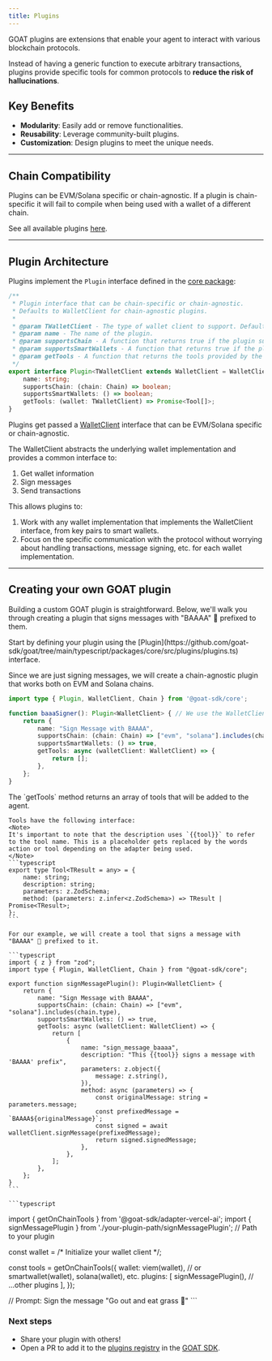 ```yaml
---
title: Plugins
---
```


GOAT plugins are extensions that enable your agent to interact with various blockchain protocols. 

Instead of having a generic function to execute arbitrary transactions, plugins provide specific tools for common protocols to **reduce the risk of hallucinations**.

## Key Benefits
- **Modularity**: Easily add or remove functionalities.
- **Reusability**: Leverage community-built plugins.
- **Customization**: Design plugins to meet the unique needs.

----

## Chain Compatibility
Plugins can be EVM/Solana specific or chain-agnostic. If a plugin is chain-specific it will fail to compile when being used with a wallet of a different chain.

See all available plugins [here](/chains-wallets-plugins#plugins).

----

## Plugin Architecture
Plugins implement the `Plugin` interface defined in the [core package](https://github.com/goat-sdk/goat/tree/main/typescript/packages/core/src/plugins/plugins.ts):

```typescript
/**
 * Plugin interface that can be chain-specific or chain-agnostic.
 * Defaults to WalletClient for chain-agnostic plugins.
 *
 * @param TWalletClient - The type of wallet client to support. Defaults to WalletClient for chain-agnostic plugins.
 * @param name - The name of the plugin.
 * @param supportsChain - A function that returns true if the plugin supports the given chain.
 * @param supportsSmartWallets - A function that returns true if the plugin supports smart wallets.
 * @param getTools - A function that returns the tools provided by the plugin.
 */
export interface Plugin<TWalletClient extends WalletClient = WalletClient> {
    name: string;
    supportsChain: (chain: Chain) => boolean;
    supportsSmartWallets: () => boolean;
    getTools: (wallet: TWalletClient) => Promise<Tool[]>;
}

```

Plugins get passed a [WalletClient](https://github.com/goat-sdk/goat/tree/main/typescript/packages/core/src/wallets/core.ts) interface that can be EVM/Solana specific or chain-agnostic.

The WalletClient abstracts the underlying wallet implementation and provides a common interface to:
1. Get wallet information
2. Sign messages
3. Send transactions

This allows plugins to:
1. Work with any wallet implementation that implements the WalletClient interface, from key pairs to smart wallets.
2. Focus on the specific communication with the protocol without worrying about handling transactions, message signing, etc. for each wallet implementation.

----

## Creating your own GOAT plugin
Building a custom GOAT plugin is straightforward. Below, we'll walk you through creating a plugin that signs messages with "BAAAA" 🐐 prefixed to them.

<Steps>
  <Step title="Define the plugin interface">
  Start by defining your plugin using the [Plugin](https://github.com/goat-sdk/goat/tree/main/typescript/packages/core/src/plugins/plugins.ts) interface.

  Since we are just signing messages, we will create a chain-agnostic plugin that works both on EVM and Solana chains.

```typescript
import type { Plugin, WalletClient, Chain } from '@goat-sdk/core';

function baaaSigner(): Plugin<WalletClient> { // We use the WalletClient interface for chain-agnostic plugins
    return {
        name: "Sign Message with BAAAA",
        supportsChain: (chain: Chain) => ["evm", "solana"].includes(chain.type),
        supportsSmartWallets: () => true,
        getTools: async (walletClient: WalletClient) => {
            return [];
        },
    };
}
```
  </Step>
  <Step title="Add tools to the plugin">
    The `getTools` method returns an array of tools that will be added to the agent.

    Tools have the following interface:
    <Note>
    It's important to note that the description uses `{{tool}}` to refer to the tool name. This is a placeholder gets replaced by the words action or tool depending on the adapter being used.
    </Note>
    ```typescript
    export type Tool<TResult = any> = {
        name: string;
        description: string;
        parameters: z.ZodSchema;
        method: (parameters: z.infer<z.ZodSchema>) => TResult | Promise<TResult>;
    };
    ```

    For our example, we will create a tool that signs a message with "BAAAA" 🐐 prefixed to it.

    ```typescript
    import { z } from "zod";
    import type { Plugin, WalletClient, Chain } from "@goat-sdk/core";

    export function signMessagePlugin(): Plugin<WalletClient> {
        return {
            name: "Sign Message with BAAAA",
            supportsChain: (chain: Chain) => ["evm", "solana"].includes(chain.type),
            supportsSmartWallets: () => true,
            getTools: async (walletClient: WalletClient) => {
                return [
                    {
                        name: "sign_message_baaaa",
                        description: "This {{tool}} signs a message with 'BAAAA' prefix",
                        parameters: z.object({
                            message: z.string(),
                        }),
                        method: async (parameters) => {
                            const originalMessage: string = parameters.message;
                            const prefixedMessage = `BAAAA${originalMessage}`;
                            const signed = await walletClient.signMessage(prefixedMessage);
                            return signed.signedMessage;
                        },
                    },
                ];
            },
        };
    }
    ```
  </Step>
  <Step title="Add the plugin to the agent">

    ```typescript
import { getOnChainTools } from '@goat-sdk/adapter-vercel-ai';
import { signMessagePlugin } from './your-plugin-path/signMessagePlugin'; // Path to your plugin

const wallet = /* Initialize your wallet client */;

const tools = getOnChainTools({
    wallet: viem(wallet), // or smartwallet(wallet), solana(wallet), etc.
    plugins: [
        signMessagePlugin(),
        // ...other plugins
    ],
});

// Prompt: Sign the message "Go out and eat grass 🐐"
    ```
  </Step>    
</Steps>

### Next steps
- Share your plugin with others!
- Open a PR to add it to the [plugins registry](https://github.com/goat-sdk/goat/tree/main/typescript/packages/plugins) in the [GOAT SDK](https://github.com/goat-sdk/goat).
